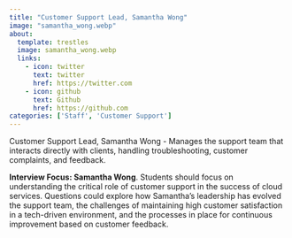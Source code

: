 ```yaml
---
title: "Customer Support Lead, Samantha Wong"
image: "samantha_wong.webp"
about:
  template: trestles
  image: samantha_wong.webp
  links:
    - icon: twitter
      text: twitter
      href: https://twitter.com
    - icon: github
      text: Github
      href: https://github.com
categories: ['Staff', 'Customer Support']
---
```

Customer Support Lead, Samantha Wong - Manages the support team that interacts directly with clients, handling troubleshooting, customer complaints, and feedback.

**Interview Focus: Samantha Wong**. Students should focus on understanding the critical role of customer support in the success of cloud services. Questions could explore how Samantha’s leadership has evolved the support team, the challenges of maintaining high customer satisfaction in a tech-driven environment, and the processes in place for continuous improvement based on customer feedback.

<!--
Paste this script at the bottom of your HTML before the </body> tag.
See more style and config options on our docs
https://github.com/Mintplex-Labs/anything-llm/tree/master/embed/README.md
-->
<script
  data-embed-id="07033f30-341d-460c-9d84-6d551e9cd75d"
  data-base-api-url="https://chat.serveur.au/api/embed"
  src="https://chat.serveur.au/embed/anythingllm-chat-widget.min.js">
</script>
<!-- AnythingLLM (https://useanything.com) -->
